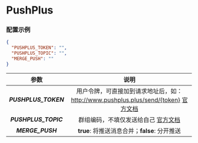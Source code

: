 
<Cards>
  <Card
    title="BARK"
    href="/settings/notify/bark"
  />
  <Card
    title="CoolPush"
    href="/settings/notify/coolpush"
  />
  <Card
    title="钉钉"
    href="/settings/notify/dingtalk"
  />
  <Card
    title="飞书"
    href="/settings/notify/feishu"
  />
  <Card
    title="PushPlus"
    href="/settings/notify/pushplus"
  />
  <Card
    title="Qmsg 酱"
    href="/settings/notify/qmsg"
  />
  <Card
    title="企业微信应用消息"
    href="/settings/notify/qywx"
  />
  <Card
    title="企业微信群机器人"
    href="/settings/notify/qywxrobot"
  />
  <Card
    title="Server 酱"
    href="/settings/notify/server"
  />
  <Card
    title="Telegram"
    href="/settings/notify/telegram"
  />
  <Card
    title="Server 酱 TURBO"
    href="/settings/notify/turbo"
  />
  <Card
    title="Ntfy"
    href="/settings/notify/ntfy"
  />
  <Card
    title="Gotify"
    href="/settings/notify/gotify"
  />
</Cards>

# PushPlus

### 配置示例

```json filename="config.json" copy
{
  "PUSHPLUS_TOKEN": "",
  "PUSHPLUS_TOPIC": "",
  "MERGE_PUSH": ""
}
```

|         参数         |                                                         说明                                                         |
| :------------------: | :------------------------------------------------------------------------------------------------------------------: |
| _**PUSHPLUS_TOKEN**_ | 用户令牌，可直接加到请求地址后，如：http://www.pushplus.plus/send/{token} [官方文档](https://www.pushplus.plus/doc/) |
| _**PUSHPLUS_TOPIC**_ |                        群组编码，不填仅发送给自己 [官方文档](https://www.pushplus.plus/doc/)                         |
|   _**MERGE_PUSH**_   |                                    **true**: 将推送消息合并；**false**: 分开推送                                     |
